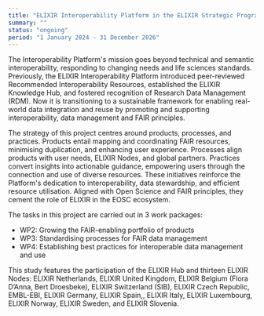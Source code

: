 ```yaml
---
title: "ELIXIR Interoperability Platform in the ELIXIR Strategic Programme 2024-2028"
summary: ""
status: "ongoing"
period: "1 January 2024 - 31 December 2026"
---
```


The Interoperability Platform's mission goes beyond technical and semantic interoperability, responding to changing needs and life sciences standards. Previously, the ELIXIR Interoperability Platform introduced peer-reviewed Recommended Interoperability Resources, established the ELIXIR Knowledge Hub, and fostered recognition of Research Data Management (RDM). Now it is transitioning to a sustainable framework for enabling real-world data integration and reuse by promoting and supporting interoperability, data management and FAIR principles.

The strategy of this project centres around products, processes, and practices. Products entail mapping and coordinating FAIR resources, minimising duplication, and enhancing user experience. Processes align products with user needs, ELIXIR Nodes, and global partners. Practices convert insights into actionable guidance, empowering users through the connection and use of diverse resources. These initiatives reinforce the Platform's dedication to interoperability, data stewardship, and efficient resource utilisation. Aligned with Open Science and FAIR principles, they cement the role of ELIXIR in the EOSC ecosystem.

The tasks in this project are carried out in 3 work packages:

- WP2: Growing the FAIR-enabling portfolio of products
- WP3: Standardising processes for FAIR data management
- WP4: Establishing best practices for interoperable data management and use

This study features the participation of the ELIXIR Hub and thirteen ELIXIR Nodes: ELIXIR Netherlands, ELIXIR United Kingdom, ELIXIR Belgium (Flora D’Anna, Bert Droesbeke), ELIXIR Switzerland (SIB), ELIXIR Czech Republic, EMBL-EBI, ELIXIR Germany, ELIXIR Spain,, ELIXIR Italy, ELIXIR Luxembourg, ELIXIR Norway, ELIXIR Sweden, and ELIXIR Slovenia.


